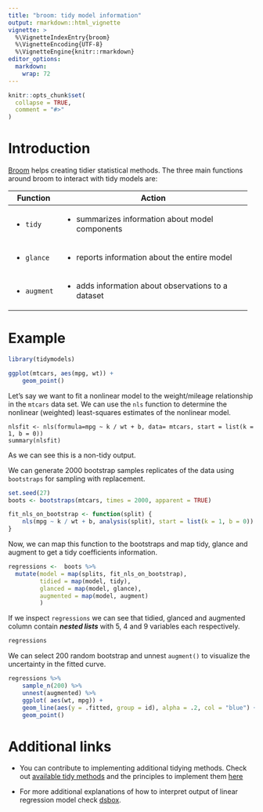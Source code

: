 ```yaml
---
title: "broom: tidy model information"
output: rmarkdown::html_vignette
vignette: >
  %\VignetteIndexEntry{broom}
  %\VignetteEncoding{UTF-8}
  %\VignetteEngine{knitr::rmarkdown}
editor_options: 
  markdown: 
    wrap: 72
---
```


```r
knitr::opts_chunk$set(
  collapse = TRUE,
  comment = "#>"
)
```

# Introduction

[Broom](https://broom.tidymodels.org/index.html) helps creating tidier
statistical methods. The three main functions around broom to interact
with tidy models are:

+--------------+------------------------------------------------------+
| Function     | Action                                               |
+==============+======================================================+
| -   `tidy`   | -   summarizes information about model components    |
+--------------+------------------------------------------------------+
| -   `glance` | -   reports information about the entire model       |
+--------------+------------------------------------------------------+
| -            | -   adds information about observations to a dataset |
|    `augment` |                                                      |
+--------------+------------------------------------------------------+

# Example

```r
library(tidymodels)
```

```r
ggplot(mtcars, aes(mpg, wt)) + 
    geom_point()
```

Let's say we want to fit a nonlinear model to the weight/mileage
relationship in the `mtcars` data set. We can use the `nls` function to
determine the nonlinear (weighted) least-squares estimates of the
nonlinear model.

    nlsfit <- nls(formula=mpg ~ k / wt + b, data= mtcars, start = list(k = 1, b = 0))
    summary(nlsfit)

As we can see this is a non-tidy output.

We can generate 2000 bootstrap samples replicates of the data using
`bootstraps` for sampling with replacement.

```r
set.seed(27)
boots <- bootstraps(mtcars, times = 2000, apparent = TRUE)
```

```r
fit_nls_on_bootstrap <- function(split) {
    nls(mpg ~ k / wt + b, analysis(split), start = list(k = 1, b = 0))
}
```

Now, we can map this function to the bootstraps and map tidy, glance and
augment to get a tidy coefficients information.

```r
regressions <-  boots %>% 
  mutate(model = map(splits, fit_nls_on_bootstrap),
         tidied = map(model, tidy),
         glanced = map(model, glance),
         augmented = map(model, augment)
         )
```

If we inspect `regressions` we can see that tidied, glanced and
augmented column contain ***nested lists*** with 5, 4 and 9 variables
each respectively.

```r
regressions
```

We can select 200 random bootstrap and unnest `augment()` to visualize
the uncertainty in the fitted curve.

```r
regressions %>% 
    sample_n(200) %>%
    unnest(augmented) %>% 
    ggplot( aes(wt, mpg)) +
    geom_line(aes(y = .fitted, group = id), alpha = .2, col = "blue") +
    geom_point()
```

# Additional links

-   You can contribute to implementing additional tidying methods. Check
    out [available tidy
    methods](https://broom.tidymodels.org/articles/available-methods.html)
    and the principles to implement them
    [here](https://www.tidymodels.org/learn/develop/broom/#implement-tidying-methods)

-   For more additional explanations of how to interpret output of
    linear regression model check
    [dsbox](https://rstudio-education.github.io/datascience-box/course-materials/slides/u4-d02-fitting-interpreting-models/u4-d02-fitting-interpreting-models.html#7).
